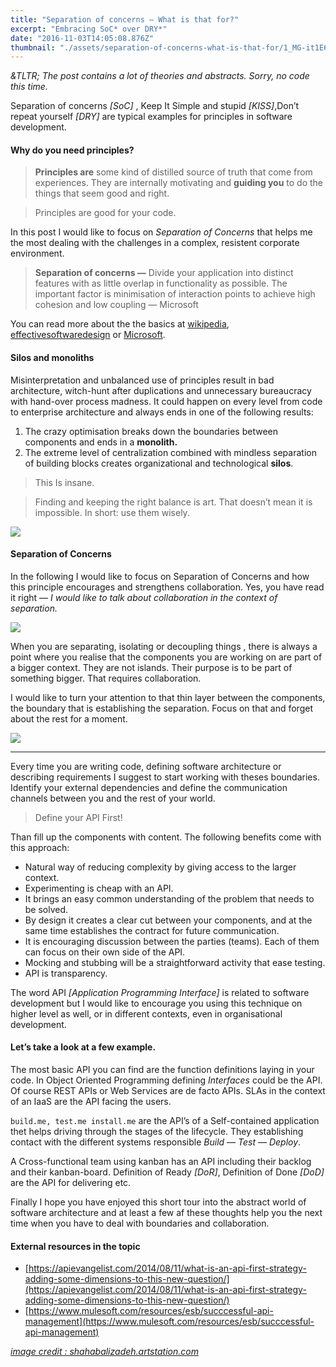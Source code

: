 ```yaml
---
title: "Separation of concerns — What is that for?"
excerpt: "Embracing SoC* over DRY*"
date: "2016-11-03T14:05:08.876Z"
thumbnail: "./assets/separation-of-concerns-what-is-that-for/1_MG-it1E6JyHdH-TViHD5ow.jpeg"
---
```

*&TLTR; The post contains a lot of theories and abstracts. Sorry, no code this time.*

Separation of concerns *\[SoC\]* , Keep It Simple and stupid *\[KISS\]*,Don’t repeat yourself *\[DRY\]* are typical examples for principles in software development.

#### **Why do you need principles?**

> **Principles are** some kind of distilled source of truth that come from experiences. They are internally motivating and **guiding you** to do the things that seem good and right.

> Principles are good for your code.

In this post I would like to focus on *Separation of Concerns* that helps me the most dealing with the challenges in a complex, resistent corporate environment.

> **Separation of concerns —** Divide your application into distinct features with as little overlap in functionality as possible. The important factor is minimisation of interaction points to achieve high cohesion and low coupling — Microsoft

You can read more about the the basics at [wikipedia](https://en.wikipedia.org/wiki/Separation_of_concerns), [effectivesoftwaredesign](https://effectivesoftwaredesign.com/2012/02/05/separation-of-concerns/) or [Microsoft](https://msdn.microsoft.com/en-us/library/ee658124.aspx).

#### **Silos and monoliths**

Misinterpretation and unbalanced use of principles result in bad architecture, witch-hunt after duplications and unnecessary bureaucracy with hand-over process madness. It could happen on every level from code to enterprise architecture and always ends in one of the following results:

1.  The crazy optimisation breaks down the boundaries between components and ends in a **monolith.**
2.  The extreme level of centralization combined with mindless separation of building blocks creates organizational and technological **silos**.

> This Is insane.

> Finding and keeping the right balance is art. That doesn’t mean it is impossible. In short: use them wisely.

![](./assets/separation-of-concerns-what-is-that-for/1_zS5oGbaH6e06Z4ELgHKcmA.png)

#### **Separation of Concerns**

In the following I would like to focus on Separation of Concerns and how this principle encourages and strengthens collaboration. Yes, you have read it right — *I would like to talk about collaboration in the context of separation.*

![](./assets/separation-of-concerns-what-is-that-for/1_T7E-OEPe1RLnQfrYmfK7hg.png)

When you are separating, isolating or decoupling things , there is always a point where you realise that the components you are working on are part of a bigger context. They are not islands. Their purpose is to be part of something bigger. That requires collaboration.

I would like to turn your attention to that thin layer between the components, the boundary that is establishing the separation. Focus on that and forget about the rest for a moment.

![](./assets/separation-of-concerns-what-is-that-for/1_tC5YzhibopluAP5H4fbqzQ.png)

* * *

Every time you are writing code, defining software architecture or describing requirements I suggest to start working with theses boundaries. Identify your external dependencies and define the communication channels between you and the rest of your world.

> Define your API First!

Than fill up the components with content. The following benefits come with this approach:

*   Natural way of reducing complexity by giving access to the larger context.
*   Experimenting is cheap with an API.
*   It brings an easy common understanding of the problem that needs to be solved.
*   By design it creates a clear cut between your components, and at the same time establishes the contract for future communication.
*   It is encouraging discussion between the parties (teams). Each of them can focus on their own side of the API.
*   Mocking and stubbing will be a straightforward activity that ease testing.
*   API is transparency.

The word API *\[Application Programming Interface\]* is related to software development but I would like to encourage you using this technique on higher level as well, or in different contexts, even in organisational development.

#### **Let’s take a look at a few example.**

The most basic API you can find are the function definitions laying in your code. In Object Oriented Programming defining *Interfaces* could be the API. Of course REST APIs or Web Services are de facto APIs. SLAs in the context of an IaaS are the API facing the users.

`build.me, test.me install.me` are the API’s of a Self-contained application thet helps driving through the stages of the lifecycle. They establishing contact with the different systems responsible *Build — Test — Deploy*.

A Cross-functional team using kanban has an API including their backlog and their kanban-board. Definition of Ready *\[DoR\]*, Definition of Done *\[DoD\]* are the API for delivering etc.

Finally I hope you have enjoyed this short tour into the abstract world of software architecture and at least a few af these thoughts help you the next time when you have to deal with boundaries and collaboration.

#### External resources in the topic

*   [https://apievangelist.com/2014/08/11/what-is-an-api-first-strategy-adding-some-dimensions-to-this-new-question/](https://apievangelist.com/2014/08/11/what-is-an-api-first-strategy-adding-some-dimensions-to-this-new-question/)
*   [https://www.mulesoft.com/resources/esb/succcessful-api-management](https://www.mulesoft.com/resources/esb/succcessful-api-management)

*[image credit : shahabalizadeh.artstation.com](https://shahabalizadeh.artstation.com)*
